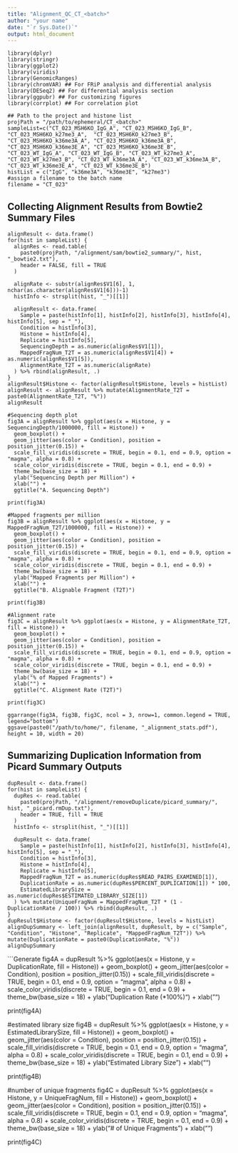 ```yaml
---
title: "Alignment_QC_CT_<batch>"
author: "your name"
date: "`r Sys.Date()`"
output: html_document
---
```


```Load
library(dplyr)
library(stringr)
library(ggplot2)
library(viridis)
library(GenomicRanges)
library(chromVAR) ## For FRiP analysis and differential analysis
library(DESeq2) ## For differential analysis section
library(ggpubr) ## For customizing figures
library(corrplot) ## For correlation plot
```


```Set
## Path to the project and histone list
projPath = "/path/to/ephemeral/CT_<batch>"
sampleList=c("CT_023_MSH6KO_IgG_A", "CT_023_MSH6KO_IgG_B", "CT_023_MSH6KO_k27me3_A",  "CT_023_MSH6KO_k27me3_B", "CT_023_MSH6KO_k36me3A_A", "CT_023_MSH6KO_k36me3A_B", "CT_023_MSH6KO_k36me3E_A", "CT_023_MSH6KO_k36me3E_B", "CT_023_WT_IgG_A", "CT_023_WT_IgG_B", "CT_023_WT_k27me3_A", "CT_023_WT_k27me3_B", "CT_023_WT_k36me3A_A", "CT_023_WT_k36me3A_B", "CT_023_WT_k36me3E_A", "CT_023_WT_k36me3E_B")
histList = c("IgG", "k36me3A", "k36me3E", "k27me3")
#assign a filename to the batch name
filename = "CT_023"
```


## Collecting Alignment Results from Bowtie2 Summary Files

```Collect
alignResult <- data.frame()
for(hist in sampleList) {
  alignRes <- read.table(
    paste0(projPath, "/alignment/sam/bowtie2_summary/", hist, "_bowtie2.txt"), 
    header = FALSE, fill = TRUE
  )
  
  alignRate <- substr(alignRes$V1[6], 1, nchar(as.character(alignRes$V1[6]))-1)
  histInfo <- strsplit(hist, "_")[[1]]
  
  alignResult <- data.frame(
    Sample = paste(histInfo[1], histInfo[2], histInfo[3], histInfo[4], histInfo[5], sep = "_"), 
    Condition = histInfo[3], 
    Histone = histInfo[4], 
    Replicate = histInfo[5], 
    SequencingDepth = as.numeric(alignRes$V1[1]), 
    MappedFragNum_T2T = as.numeric(alignRes$V1[4]) + as.numeric(alignRes$V1[5]), 
    AlignmentRate_T2T = as.numeric(alignRate)
  ) %>% rbind(alignResult, .)
}
alignResult$Histone <- factor(alignResult$Histone, levels = histList)
alignResult <- alignResult %>% mutate(AlignmentRate_T2T = paste0(AlignmentRate_T2T, "%"))
alignResult
```

```Generate
#Sequencing depth plot
fig3A = alignResult %>% ggplot(aes(x = Histone, y = SequencingDepth/1000000, fill = Histone)) +
  geom_boxplot() +
  geom_jitter(aes(color = Condition), position = position_jitter(0.15)) +
  scale_fill_viridis(discrete = TRUE, begin = 0.1, end = 0.9, option = "magma", alpha = 0.8) +
  scale_color_viridis(discrete = TRUE, begin = 0.1, end = 0.9) +
  theme_bw(base_size = 18) +
  ylab("Sequencing Depth per Million") +
  xlab("") + 
  ggtitle("A. Sequencing Depth")

print(fig3A)

#Mapped fragments per million
fig3B = alignResult %>% ggplot(aes(x = Histone, y = MappedFragNum_T2T/1000000, fill = Histone)) +
  geom_boxplot() +
  geom_jitter(aes(color = Condition), position = position_jitter(0.15)) +
  scale_fill_viridis(discrete = TRUE, begin = 0.1, end = 0.9, option = "magma", alpha = 0.8) +
  scale_color_viridis(discrete = TRUE, begin = 0.1, end = 0.9) +
  theme_bw(base_size = 18) +
  ylab("Mapped Fragments per Million") +
  xlab("") +
  ggtitle("B. Alignable Fragment (T2T)")

print(fig3B)

#Alignment rate
fig3C = alignResult %>% ggplot(aes(x = Histone, y = AlignmentRate_T2T, fill = Histone)) +
  geom_boxplot() +
  geom_jitter(aes(color = Condition), position = position_jitter(0.15)) +
  scale_fill_viridis(discrete = TRUE, begin = 0.1, end = 0.9, option = "magma", alpha = 0.8) +
  scale_color_viridis(discrete = TRUE, begin = 0.1, end = 0.9) +
  theme_bw(base_size = 18) +
  ylab("% of Mapped Fragments") +
  xlab("") +
  ggtitle("C. Alignment Rate (T2T)")

print(fig3C)
```

```Combine
ggarrange(fig3A, fig3B, fig3C, ncol = 3, nrow=1, common.legend = TRUE, legend="bottom")
ggsave(paste0("/path/to/home/", filename, "_alignment_stats.pdf"), height = 10, width = 20)
```


## Summarizing Duplication Information from Picard Summary Outputs

```Collect
dupResult <- data.frame()
for(hist in sampleList) {
  dupRes <- read.table(
    paste0(projPath, "/alignment/removeDuplicate/picard_summary/", hist, "_picard.rmDup.txt"), 
    header = TRUE, fill = TRUE
  )
  histInfo <- strsplit(hist, "_")[[1]]
  
  dupResult <- data.frame(
    Sample = paste(histInfo[1], histInfo[2], histInfo[3], histInfo[4], histInfo[5], sep = "_"), 
    Condition = histInfo[3], 
    Histone = histInfo[4], 
    Replicate = histInfo[5], 
    MappedFragNum_T2T = as.numeric(dupRes$READ_PAIRS_EXAMINED[1]), 
    DuplicationRate = as.numeric(dupRes$PERCENT_DUPLICATION[1]) * 100, 
    EstimatedLibrarySize = as.numeric(dupRes$ESTIMATED_LIBRARY_SIZE[1])
  ) %>% mutate(UniqueFragNum = MappedFragNum_T2T * (1 - DuplicationRate / 100)) %>% rbind(dupResult, .)
}
dupResult$Histone <- factor(dupResult$Histone, levels = histList)
alignDupSummary <- left_join(alignResult, dupResult, by = c("Sample", "Condition", "Histone", "Replicate", "MappedFragNum_T2T")) %>% mutate(DuplicationRate = paste0(DuplicationRate, "%"))
alignDupSummary
```

```Generate
fig4A = dupResult %>% ggplot(aes(x = Histone, y = DuplicationRate, fill = Histone)) +
  geom_boxplot() +
  geom_jitter(aes(color = Condition), position = position_jitter(0.15)) +
  scale_fill_viridis(discrete = TRUE, begin = 0.1, end = 0.9, option = "magma", alpha = 0.8) +
  scale_color_viridis(discrete = TRUE, begin = 0.1, end = 0.9) +
  theme_bw(base_size = 18) +
  ylab("Duplication Rate (*100%)") +
  xlab("") 

print(fig4A)

#estimated library size
fig4B = dupResult %>% ggplot(aes(x = Histone, y = EstimatedLibrarySize, fill = Histone)) +
  geom_boxplot() +
  geom_jitter(aes(color = Condition), position = position_jitter(0.15)) +
  scale_fill_viridis(discrete = TRUE, begin = 0.1, end = 0.9, option = "magma", alpha = 0.8) +
  scale_color_viridis(discrete = TRUE, begin = 0.1, end = 0.9) +
  theme_bw(base_size = 18) +
  ylab("Estimated Library Size") +
  xlab("") 

print(fig4B)

#number of unique fragments
fig4C = dupResult %>% ggplot(aes(x = Histone, y = UniqueFragNum, fill = Histone)) +
  geom_boxplot() +
  geom_jitter(aes(color = Condition), position = position_jitter(0.15)) +
  scale_fill_viridis(discrete = TRUE, begin = 0.1, end = 0.9, option = "magma", alpha = 0.8) +
  scale_color_viridis(discrete = TRUE, begin = 0.1, end = 0.9) +
  theme_bw(base_size = 18) +
  ylab("# of Unique Fragments") +
  xlab("")

print(fig4C)




